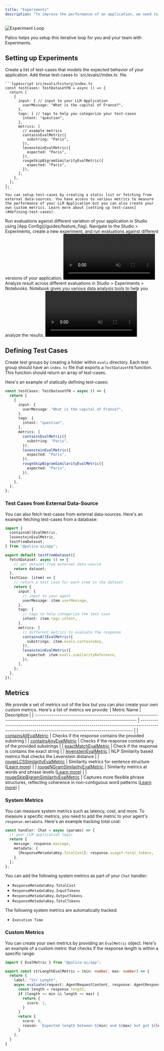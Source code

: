 ```yaml
---
title: "Experiments"
description: "To improve the performance of an application, we need to setup an iterative loop that helps us _systematically_ measure and improve performance of our application."
---
```


![Experiment Loop](/images/iterative_loop.svg)

Palico helps you setup this iterative loop for you and your team with Experiments.

## Setting up Experiments

<Steps>
  <Step title="Setup your test-cases">
    Create a list of test-cases that models the expected behavior of your application. Add these test-cases to `src/evals/<test-group>/index.ts` file.

    ```typescript src/evals/history/index.ts
    const testCases: TestDatasetFN = async () => {
      return [
        {
          input: { // input to your LLM Application
            userMessage: "What is the capital of France?",
          },
          tags: { // tags to help you categorize your test-cases
            intent: "question",
          },
          metrics: [
            // example metrics
            containsEvalMetric({
              substring: "Paris",
            }),
            levensteinEvalMetric({
              expected: "Paris",
            }),
            rougeSkipBigramSimilarityEvalMetric({
              expected: "Paris",
            }),
          ],
        },
      ];
    };
    ```
    You can setup test-cases by creating a static list or fetching from external data-sources. You have access to various metrics to measure the performance of your LLM Application but you can also create your own custom metrics. Learn more about [setting up test-cases](#defining-test-cases).

  </Step>
  <Step title="Run an evaluation">
    Run evaluations against different variation of your application in Studio using [App Config](/guides/feature_flag). Navigate to the Studio > Experiments, create a new experiment, and run evaluations against different versions of your application.
    <video
      className={"rounded-lg"}
      width={"100%"}
      height={"auto"}
      autoPlay
      loop
      muted
      playsInline
      src="https://d3i78uz5w7h3ks.cloudfront.net/videos/run_eval.m4v
"
    />
  </Step>
  <Step title="Analyze results">
    Analyze result across different evaluations in Studio > Experiments > Notebooks. Notebook gives you various data analysis tools to help you analyze the results.
    <video
      className={"rounded-lg"}
      width={"100%"}
      height={"auto"}
      autoPlay
      loop
      muted
      playsInline
      src="https://d3i78uz5w7h3ks.cloudfront.net/videos/analyze_evals.mov"
    />
  </Step>
</Steps>

## Defining Test Cases

Create test groups by creating a folder within `evals` directory. Each test group should have an `index.ts` file that exports a `TestDatasetFN` function. This function should return an array of test-cases.

Here's an example of statically defining test-cases:

```typescript src/evals/history/index.ts
const testCases: TestDatasetFN = async () => {
  return [
    {
      input: {
        userMessage: "What is the capital of France?",
      },
      tags: {
        intent: "question",
      },
      metrics: [
        containsEvalMetric({
          substring: "Paris",
        }),
        levensteinEvalMetric({
          expected: "Paris",
        }),
        rougeSkipBigramSimilarityEvalMetric({
          expected: "Paris",
        }),
      ],
    },
  ];
};
```

### Test Cases from External Data-Source

You can also fetch test-cases from external data-sources. Here's an example fetching test-cases from a database:

```typescript src/evals/history/index.ts {4, 7}
import {
  containsAllEvalMetric,
  levensteinEvalMetric,
  testFromDataset,
} from "@palico-ai/app";

export default testFromDataset({
  fetchDataset: async () => {
    // get dataset from external data-source
    return dataset;
  },
  testCase: (item) => {
    // return a test case for each item in the dataset
    return {
      input: {
        // input to your agent
        userMessage: item.userMessage,
      },
      tags: {
        // tags to help categorize the test case
        intent: item.tags.intent,
      },
      metrics: [
        // different metrics to evaluate the response
        containsAllEvalMetric({
          substrings: item.evals.containsAny,
        }),
        levensteinEvalMetric({
          expected: item.evals.similarityReference,
        }),
      ],
    };
  },
});
```

## Metrics

We provide a set of metrics out of the box but you can also create your own custom metrics. Here's a list of metrics we provide:
| Metric Name                                                                                                                        | Description                                                                                                                                              |
| :--------------------------------------------------------------------------------------------------------------------------------- | -------------------------------------------------------------------------------------------------------------------------------------------------------- |
| [containsAllEvalMetric](https://typedoc.palico.ai/functions/_palico_ai_app.containsAllEvalMetric.html)                             | Checks if the response contains the provided substring                                                                                                   |
| [containsAnyEvalMetric](https://typedoc.palico.ai/functions/_palico_ai_app.containsAnyEvalMetric.html)                             | Checks if the response contains any of the provided substrings                                                                                           |
| [exactMatchEvalMetric](https://typedoc.palico.ai/functions/_palico_ai_app.exactMatchEvalMetric.html)                               | Check if the response is contains the exact string                                                                                                       |
| [levensteinEvalMetric](https://typedoc.palico.ai/functions/_palico_ai_app.levensteinEvalMetric.html)                               | NLP Similarity based metrics that checks the Levenstein distance                                                                                         |
| [rougeLCSSimilarityEvalMetric](https://typedoc.palico.ai/functions/_palico_ai_app.rougeLCSSimilarityEvalMetric.html)               | Similarity metrics for sentence structure ([Learn more](https://www.npmjs.com/package/rouge#usage))                                                      |
| [rougeNGramSimilarityEvalMetric](https://typedoc.palico.ai/functions/_palico_ai_app.rougeNGramSimilarityEvalMetric.html)           | Similarity metrics at words and phrase levels ([Learn more](https://www.npmjs.com/package/rouge#usage))                                                  |
| [rougeSkipBigramSimilarityEvalMetric](https://typedoc.palico.ai/functions/_palico_ai_app.rougeSkipBigramSimilarityEvalMetric.html) | Captures more flexible phrase structures, reflecting coherence in non-contiguous word patterns ([Learn more](https://www.npmjs.com/package/rouge#usage)) |

### System Metrics

You can measure system metrics such as latency, cost, and more. To measure a specific metrics, you need to add the metric to your agent's `response.metadata`. Here's an example tracking total cost:

```typescript {6}
const handler: Chat = async (params) => {
  // your LLM application logic
  return {
    message: response.message,
    metadata: {
      [ResponseMetadataKey.TotalCost]: response.usage?.total_tokens,
    },
  };
};
```

You can add the following system metrics as part of your `Chat` handler:

- `ResponseMetadataKey.TotalCost`
- `ResponseMetadataKey.InputTokens`
- `ResponseMetadataKey.OutputTokens`
- `ResponseMetadataKey.TotalTokens`

The following system metrics are automatically tracked:
- `Execution Time`

### Custom Metrics

You can create your own metrics by providing an `EvalMetric` object. Here's an example of a custom metric that checks if the response length is within a specific range:

```typescript
import { EvalMetric } from "@palico-ai/app";

export const strLengthEvalMetric = (min: number, max: number) => {
  return {
    label: "Str Length",
    async evaluate(request: AgentRequestContent, response: AgentResponse): Promise<number> {
      const length = response.length;
      if (length >= min && length <= max) {
        return {
          score: 1,
        }
      }
      return {
        score: 0,
        reason: `Expected length between ${min} and ${max} but got ${length}`,
      }
    },
  }
}
```
